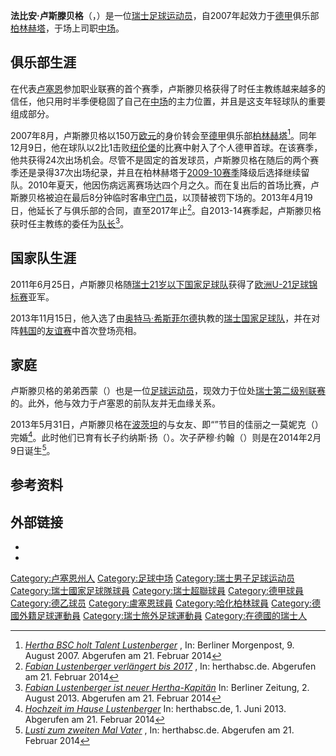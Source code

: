 {{noteTA
|G1=football|G2=uefa|G4=德甲
|1=zh-hans:卢斯滕贝格; zh-hk:盧斯頓貝加; zh-tw:盧斯滕貝格;
|2=zh-hans:希斯菲尔德;zh-hk:希斯菲特;zh-tw:希斯菲爾德;
}}
{{Infobox football biography
| name = 法比安·卢斯滕贝格<br />Fabian Lustenberger
| image = AUT vs. SUI 2015-11-17 (171).jpg
| image_size = 250px
| fullname = {{lang|de|Fabian Lustenberger}}
| birth_date = {{birth date and age|1988|5|2|df=y}}
| birth_place = {{SUI}}[[沃胡森|沃胡森]]
| height = {{height|m=1.80}}
| currentclub = [[柏林赫塔|柏林赫塔]]
| clubnumber = 28
| position = [[防守中场|防守中场]]
| youthclubs1 = 內比孔
| youthclubs2 = [[卢塞恩足球俱乐部|卢塞恩]]
| youthyears1 = 1995–2000
| youthyears2 = 2000–2005
| years1 = 2005–2007 | clubs1 = [[卢塞恩足球俱乐部|卢塞恩]]  |caps1 = 34  |goals1 = 0
| years2 = 2007–     | clubs2 = [[柏林赫塔|柏林赫塔]] |caps2 = 170 |goals2 = 3
| nationalyears1 = 2007–2011
| nationalteam1 = [[瑞士21岁以下国家足球队|瑞士U21]]
| nationalcaps1 = 25
| nationalgoals1 = 2
| nationalyears2 = 2013–
| nationalteam2 = [[瑞士国家足球队|瑞士]]
|nationalcaps2 = 1
|nationalgoals2 = 0
| pcupdate = 2015-06-01
| ntupdate = 2014-09-09
}}
'''法比安·卢斯滕贝格'''（{{lang-de|'''Fabian Lustenberger'''}}，{{bd|1988年|5月2日|catIdx=Lustenberger, Fabian}}）是一位[[瑞士|瑞士]][[足球员|足球运动员]]，自2007年起效力于[[德甲|德甲]]俱乐部[[柏林赫塔|柏林赫塔]]，于场上司职[[中场|中场]]。

==俱乐部生涯==
在代表[[卢塞恩足球俱乐部|卢塞恩]]参加职业联赛的首个赛季，卢斯滕贝格获得了时任主教练{{link-de|西里亚克·斯福扎|Ciriaco Sforza}}越来越多的信任，他只用时半季便稳固了自己在[[中场|中场]]的主力位置，并且是这支年轻球队的重要组成部分。

2007年8月，卢斯滕贝格以150万[[欧元|欧元]]的身价转会至[[德甲|德甲]]俱乐部[[柏林赫塔|柏林赫塔]]<ref>[http://www.morgenpost.de/printarchiv/sport/article213212/Hertha_BSC_holt_Talent_Lustenberger.html ''Hertha BSC holt Talent Lustenberger''] {{Wayback|url=http://www.morgenpost.de/printarchiv/sport/article213212/Hertha_BSC_holt_Talent_Lustenberger.html |date=20140224213017 }}, In: Berliner Morgenpost, 9. August 2007. Abgerufen am 21. Februar 2014</ref>。同年12月9日，他在球队以2比1击败[[纽伦堡足球俱乐部|纽伦堡]]的比赛中射入了个人德甲首球。在该赛季，他共获得24次出场机会。尽管不是固定的首发球员，卢斯滕贝格在随后的两个赛季还是录得37次出场纪录，并且在柏林赫塔于[[2009年至2010年德國足球甲級聯賽|2009-10赛季]]降级后选择继续留队。2010年夏天，他因伤病远离赛场达四个月之久。而在复出后的首场比赛，卢斯滕贝格被迫在最后8分钟临时客串[[守门员|守门员]]，以顶替被罚下场的{{link-de|马尔科·塞纳|Marco Sejna}}。2013年4月19日，他延长了与俱乐部的合同，直至2017年止<ref>[http://www.herthabsc.de/de/intern/vertragsverlaengerung/page/2465--17-17-.html ''Fabian Lustenberger verlängert bis 2017''] {{Wayback|url=http://www.herthabsc.de/de/intern/vertragsverlaengerung/page/2465--17-17-.html |date=20191204112445 }}, In: herthabsc.de. Abgerufen am 21. Februar 2014</ref>。自2013-14赛季起，卢斯滕贝格获时任主教练的{{link-de|约斯·吕许凯|Jos Luhukay}}委任为[[隊長_(足球)|队长]]<ref>[http://www.berliner-zeitung.de/hertha/jos-luhukay-fabian-lustenberger-ist-neuer-hertha-kapitaen,10808800,23896636.html ''Fabian Lustenberger ist neuer Hertha-Kapitän''] {{Wayback|url=http://www.berliner-zeitung.de/hertha/jos-luhukay-fabian-lustenberger-ist-neuer-hertha-kapitaen,10808800,23896636.html |date=20151002162011 }} In: Berliner Zeitung, 2. August 2013. Abgerufen am 21. Februar 2014</ref>。

==国家队生涯==
2011年6月25日，卢斯滕贝格随[[瑞士21岁以下国家足球队|瑞士21岁以下国家足球队]]获得了[[2011年欧洲U-21足球锦标赛|欧洲U-21足球锦标赛]]亚军。

2013年11月15日，他入选了由[[奥特马·希斯菲尔德|奥特马·希斯菲尔德]]执教的[[瑞士国家足球队|瑞士国家足球队]]，并在对阵[[韩国国家足球队|韩国]]的[[友谊赛|友谊赛]]中首次登场亮相。

==家庭==
卢斯滕贝格的弟弟西蒙（{{lang|de|Simon}}）也是一位[[足球运动员|足球运动员]]，现效力于位处[[瑞士挑戰聯賽|瑞士第二级别联赛]]的{{link-de|伊巴赫足球俱乐部|FC Ibach|伊巴赫}}。此外，他与效力于卢塞恩的前队友{{link-de|克劳迪奥·卢斯滕贝格|Claudio Lustenberger}}并无血缘关系。

2013年5月31日，卢斯滕贝格在[[波茨坦|波茨坦]]的{{link-de|普丰斯贝格|Pfingstberg (Potsdam)}}与女友、即{{link-de|普洛西本电视台|ProSieben}}“{{link-de|夏季女孩|Sommermädchen}}”节目的佳丽之一莫妮克（{{lang|de|Monique}}）完婚<ref>[http://www.herthabsc.de/de/intern/hochzeit-lustenberger/page/2722--17-17-.html ''Hochzeit im Hause Lustenberger''] {{Wayback|url=http://www.herthabsc.de/de/intern/hochzeit-lustenberger/page/2722--17-17-.html |date=20180929075956 }} In: herthabsc.de, 1. Juni 2013. Abgerufen am 21. Februar 2014</ref>。此时他们已育有长子约纳斯·扬（{{lang|de|Jonas Jan}}）。次子萨穆·约翰（{{lang|de|Samu Johann}}）则是在2014年2月9日诞生<ref>[http://www.herthabsc.de/de/intern/lustenberger-vater/page/4447--17-17--17.html#.UvjDQ2J5Mxj ''Lusti zum zweiten Mal Vater''] {{Wayback|url=http://www.herthabsc.de/de/intern/lustenberger-vater/page/4447--17-17--17.html#.UvjDQ2J5Mxj |date=20191205002715 }}, In: herthabsc.de. Abgerufen am 21. Februar 2014</ref>。

==参考资料==
{{reflist}}

== 外部链接 ==
* {{Fussballdaten|lustenbergerfabian}}
* {{Wfb|fabian-lustenberger}}

{{DEFAULTSORT:Lustenberger, Fabian}}
[[Category:卢塞恩州人|Category:卢塞恩州人]]
[[Category:足球中场|Category:足球中场]]
[[Category:瑞士男子足球运动员|Category:瑞士男子足球运动员]]
[[Category:瑞士國家足球隊球員|Category:瑞士國家足球隊球員]]
[[Category:瑞士超聯球員|Category:瑞士超聯球員]]
[[Category:德甲球員|Category:德甲球員]]
[[Category:德乙球员|Category:德乙球员]]
[[Category:盧塞恩球員|Category:盧塞恩球員]]
[[Category:哈化柏林球員|Category:哈化柏林球員]]
[[Category:德國外籍足球運動員|Category:德國外籍足球運動員]]
[[Category:瑞士旅外足球運動員|Category:瑞士旅外足球運動員]]
[[Category:在德國的瑞士人|Category:在德國的瑞士人]]